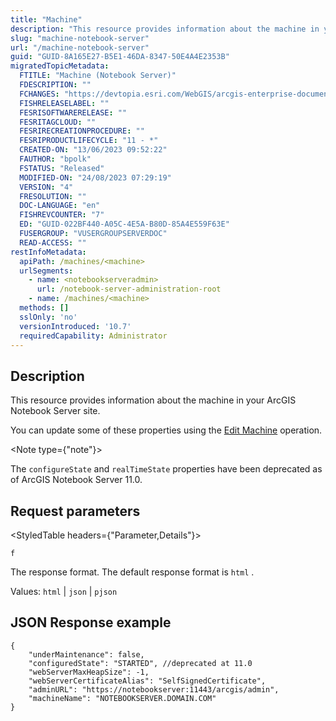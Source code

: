 ```yaml
---
title: "Machine"
description: "This resource provides information about the machine in your ArcGIS Notebook Server site."
slug: "machine-notebook-server"
url: "/machine-notebook-server"
guid: "GUID-8A165E27-B5E1-46DA-8347-50E4A4E2353B"
migratedTopicMetadata:
  FTITLE: "Machine (Notebook Server)"
  FDESCRIPTION: ""
  FCHANGES: "https://devtopia.esri.com/WebGIS/arcgis-enterprise-documentation/issues/4805"
  FISHRELEASELABEL: ""
  FESRISOFTWARERELEASE: ""
  FESRITAGCLOUD: ""
  FESRIRECREATIONPROCEDURE: ""
  FESRIPRODUCTLIFECYCLE: "11 - *"
  CREATED-ON: "13/06/2023 09:52:22"
  FAUTHOR: "bpolk"
  FSTATUS: "Released"
  MODIFIED-ON: "24/08/2023 07:29:19"
  VERSION: "4"
  FRESOLUTION: ""
  DOC-LANGUAGE: "en"
  FISHREVCOUNTER: "7"
  ED: "GUID-022BF440-A05C-4E5A-B80D-85A4E559F63E"
  FUSERGROUP: "VUSERGROUPSERVERDOC"
  READ-ACCESS: ""
restInfoMetadata:
  apiPath: /machines/<machine>
  urlSegments:
    - name: <notebookserveradmin>
      url: /notebook-server-administration-root
    - name: /machines/<machine>
  methods: []
  sslOnly: 'no'
  versionIntroduced: '10.7'
  requiredCapability: Administrator
---
```


## Description

This resource provides information about the machine in your ArcGIS Notebook Server site. 

You can update some of these properties using the [Edit Machine](/edit-machine) operation.

<Note type={"note"}>

The `configureState`  and `realTimeState`  properties have been deprecated as of ArcGIS Notebook Server 11.0.

</Note>

##  Request parameters 

<StyledTable headers={"Parameter,Details"}>

<StyledTableRow>

<StyledTableCell cellStyle="markdown">

`f` 

</StyledTableCell>

<StyledTableCell cellStyle="markdown">

The response format. The default response format is `html` .

Values: `html`  \| `json`  \| `pjson` 

</StyledTableCell>

</StyledTableRow>

</StyledTable>

## JSON Response example

```other
{
    "underMaintenance": false,
    "configuredState": "STARTED", //deprecated at 11.0
    "webServerMaxHeapSize": -1,
    "webServerCertificateAlias": "SelfSignedCertificate",
    "adminURL": "https://notebookserver:11443/arcgis/admin",
    "machineName": "NOTEBOOKSERVER.DOMAIN.COM"
}
```

 
